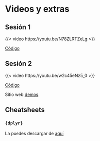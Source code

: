 # Videos y extras {.unnumbered}

## Sesión 1

{{< video https://youtu.be/N78ZLRTZeLg >}}

[Código](https://www.dropbox.com/scl/fi/j96hysuu47ykxh5ddk462/P1.R?rlkey=8n104fshanlb3gp6ihmdtxc25&dl=0)


## Sesión 2

{{< video https://youtu.be/w2c45eNz5_0 >}}


[Código](https://www.dropbox.com/scl/fi/d518ahm0d9im3k84a0i89/P2.R?rlkey=5fg027qn7h0yak3nq3j3svnnr&dl=0)

Sitio web [demos](https://fcpys.github.io/demos)

## Cheatsheets

### `{dplyr}`

La puedes descargar de [aquí](https://raw.githubusercontent.com/rstudio/cheatsheets/main/data-transformation.pdf)
